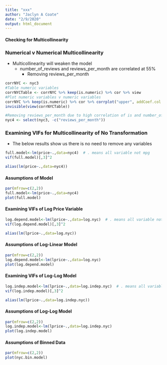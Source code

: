 ```yaml
---
title: "xxx"
author: "Jaclyn A Coate"
date: "2/9/2020"
output: html_document
---
```



#### Checking for Multicollinearity
### Numerical v Numerical Multicollinearity
- Multicollinearity will weaken the model
  - number_of_reviews and reviews_per_month are correlated at 55%
    - Removing reviews_per_month

```r
corrNYC <- nyc3
#Table numeric variables
corrNYCTable <- corrNYC %>% keep(is.numeric) %>% cor %>% view
#Plot numeric variables v numeric variables
corrNYC %>% keep(is.numeric) %>% cor %>% corrplot("upper", addCoef.col = "white", number.digits = 2, number.cex = 0.5, method="square", order="hclust", tl.srt=45, tl.cex = 0.8)
invisible(view(corrNYCTable))
```

```r
#Removing reviews_per_month due to high correlation of is and number_of_reviews
nyc4 <- select(nyc3, -c("reviews_per_month"))
```

### Examining VIFs for Multicollinearity of No Transformation
- The below results show us there is no need to remove any variables

```r
full.model<-lm(price~.,data=nyc4)  # . means all variable not mpg
vif(full.model)[,3]^2

alias(lm(price~.,data=nyc4))
```

#### Assumptions of Model

```r
par(mfrow=c(2,2))
full.model<-lm(price~.,data=nyc4)
plot(full.model)
```

#### Examining VIFs of Log Price Variable

```r
log.depend.model<-lm(lprice~.,data=log.nyc)  # . means all variable not mpg
vif(log.depend.model)[,3]^2

alias(lm(lprice~.,data=log.nyc))
```

#### Assumptions of Log-Linear Model

```r
par(mfrow=c(2,2))
log.depend.model<-lm(lprice~.,data=log.nyc)
plot(log.depend.model)
```

#### Examining VIFs of Log-Log Model

```r
log.indep.model<-lm(lprice~.,data=log.indep.nyc)  # . means all variable not mpg
vif(log.indep.model)[,3]^2

alias(lm(lprice~.,data=log.indep.nyc))
```

#### Assumptions of Log-Log Model

```r
par(mfrow=c(2,2))
log.indep.model<-lm(lprice~.,data=log.indep.nyc)
plot(log.indep.model)
```

#### Assumptions of Binned Data

```r
par(mfrow=c(2,2))
plot(nyc.bin.model)
```